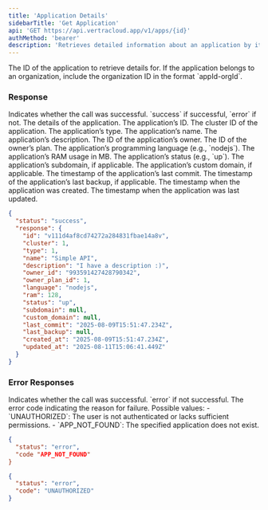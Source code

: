 ```yaml
---
title: 'Application Details'
sidebarTitle: 'Get Application'
api: 'GET https://api.vertracloud.app/v1/apps/{id}'
authMethod: 'bearer'
description: 'Retrieves detailed information about an application by its ID.'
---
```


<ParamField path="id" type="string" required>
  The ID of the application to retrieve details for. If the application belongs to an organization, include the organization ID in the format `appId-orgId`.
</ParamField>

### Response

<ResponseField name="status" type="string">
  Indicates whether the call was successful. `success` if successful, `error` if not.
</ResponseField>

<ResponseField name="response" type="object">
  The details of the application.

  <Expandable title="Toggle object">

  <ResponseField name="id" type="string">
    The application’s ID.
  </ResponseField>

  <ResponseField name="cluster" type="integer">
    The cluster ID of the application.
  </ResponseField>

  <ResponseField name="type" type="integer">
    The application’s type.
  </ResponseField>

  <ResponseField name="name" type="string">
    The application’s name.
  </ResponseField>

  <ResponseField name="description" type="string">
    The application’s description.
  </ResponseField>

  <ResponseField name="owner_id" type="string">
    The ID of the application’s owner.
  </ResponseField>

  <ResponseField name="owner_plan_id" type="integer">
    The ID of the owner’s plan.
  </ResponseField>

  <ResponseField name="language" type="string">
    The application’s programming language (e.g., `nodejs`).
  </ResponseField>

  <ResponseField name="ram" type="integer">
    The application’s RAM usage in MB.
  </ResponseField>

  <ResponseField name="status" type="string">
    The application’s status (e.g., `up`).
  </ResponseField>

  <ResponseField name="subdomain" type="string | null">
    The application’s subdomain, if applicable.
  </ResponseField>

  <ResponseField name="custom_domain" type="string | null">
    The application’s custom domain, if applicable.
  </ResponseField>

  <ResponseField name="last_commit" type="string" format="date-time">
    The timestamp of the application’s last commit.
  </ResponseField>

  <ResponseField name="last_backup" type="string | null" format="date-time">
    The timestamp of the application’s last backup, if applicable.
  </ResponseField>

  <ResponseField name="created_at" type="string" format="date-time">
    The timestamp when the application was created.
  </ResponseField>

  <ResponseField name="updated_at" type="string" format="date-time">
    The timestamp when the application was last updated.
  </ResponseField>

  </Expandable>
</ResponseField>

<ResponseExample>

```json Response
{
  "status": "success",
  "response": {
    "id": "v111d4af8cd74272a284831fbae14a8v",
    "cluster": 1,
    "type": 1,
    "name": "Simple API",
    "description": "I have a description :)",
    "owner_id": "993591427428790342",
    "owner_plan_id": 1,
    "language": "nodejs",
    "ram": 128,
    "status": "up",
    "subdomain": null,
    "custom_domain": null,
    "last_commit": "2025-08-09T15:51:47.234Z",
    "last_backup": null,
    "created_at": "2025-08-09T15:51:47.234Z",
    "updated_at": "2025-08-11T15:06:41.449Z"
  }
}
```

</ResponseExample>

### Error Responses

<ResponseField name="status" type="string">
  Indicates whether the call was successful. `error` if not successful.
</ResponseField>

<ResponseField name="code" type="string">
  The error code indicating the reason for failure. Possible values:
  - `UNAUTHORIZED`: The user is not authenticated or lacks sufficient permissions.
  - `APP_NOT_FOUND`: The specified application does not exist.
</ResponseField>

<ResponseExample>

```json Error Response (404)
{
  "status": "error",
  "code "APP_NOT_FOUND"
}
```

```json Error Response (403)
{
  "status": "error",
  "code": "UNAUTHORIZED"
}
```

</ResponseExample>